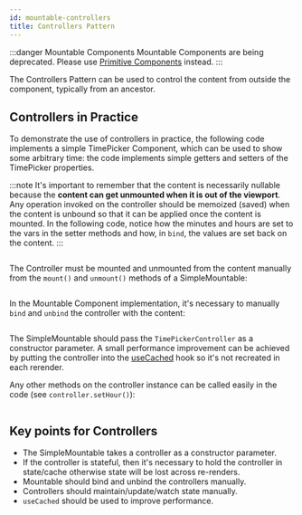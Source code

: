 ```yaml
---
id: mountable-controllers
title: Controllers Pattern
---
```


:::danger Mountable Components
Mountable Components are being deprecated. Please use [Primitive Components](mainconcepts/primitivecomponents/overview.mdx) instead.
:::

The Controllers Pattern can be used to control the content from outside the component, typically from an ancestor.

## Controllers in Practice

To demonstrate the use of controllers in practice, the following code implements a simple TimePicker Component, which can be used to show some arbitrary time: the code implements simple getters and setters of the TimePicker properties.

:::note
It's important to remember that the content is necessarily nullable because the **content can get unmounted when it is out of the viewport**. Any operation invoked on the controller should be memoized (saved) when the content is unbound so that it can be applied once the content is mounted. In the following code, notice how the minutes and hours are set to the vars in the setter methods and how, in `bind`, the values are set back on the content.
:::

```kotlin file=sample/src/main/java/com/facebook/samples/litho/kotlin/mountables/controllers/TimePickerComponent.kt start=start_controller_code_example end=end_controller_code_example
```

The Controller must be mounted and unmounted from the content manually from the `mount()` and `unmount()` methods of a SimpleMountable:

```kotlin file=sample/src/main/java/com/facebook/samples/litho/kotlin/mountables/controllers/TimePickerComponent.kt start=start_controller_bind_code_example end=end_controller_unbind_code_example
```

In the Mountable Component implementation, it's necessary to  manually `bind` and `unbind` the controller with the content:

```kotlin file=sample/src/main/java/com/facebook/samples/litho/kotlin/mountables/controllers/TimePickerComponent.kt start=mountable_component_start end=mountable_component_end
```

The SimpleMountable should pass the `TimePickerController` as a constructor parameter. A small performance improvement can be achieved by putting the controller into the [useCached](../use-cached.mdx) hook so it's not recreated in each rerender.

Any other methods on the controller instance can be called easily in the code (see `controller.setHour()`):

```kotlin file=sample/src/main/java/com/facebook/samples/litho/kotlin/mountables/controllers/ControllersExampleComponent.kt start=start_controllers_example end=end_controllers_example
```

## Key points for Controllers

* The SimpleMountable takes a controller as a constructor parameter.
* If the controller is stateful, then it's necessary to hold the controller in state/cache otherwise state will be lost across re-renders.
* Mountable should bind and unbind the controllers manually.
* Controllers should maintain/update/watch state manually.
* `useCached` should be used to improve performance.
